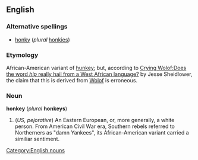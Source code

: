 ==English==
=== Alternative spellings ===
* [[honky]] (''plural'' [[honkies]])

=== Etymology ===
African-American variant of [[hunkey]]; but, according to [http://slate.msn.com/id/2110811/ Crying Wolof:Does the word ''hip'' really hail from a West African language?] by Jesse Sheidlower, the claim that this is derived from [[Wolof]] is erroneous.

=== Noun ===
'''honkey''' (''plural'' '''honkeys''')

#(''US, pejorative'') An Eastern European, or, more generally, a white person.  From American Civil War era, Southern rebels referred to Northerners as "damn Yankees", its African-American variant carried a similiar sentiment.  

[[Category:English nouns]]